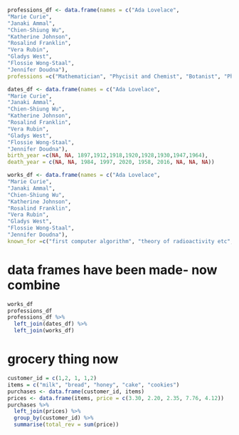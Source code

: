 ```r
```



```r
professions_df <- data.frame(names = c("Ada Lovelace",
"Marie Curie",
"Janaki Ammal",
"Chien-Shiung Wu",
"Katherine Johnson",
"Rosalind Franklin",
"Vera Rubin",
"Gladys West",
"Flossie Wong-Staal",
"Jennifer Doudna"),
professions =c("Mathematician", "Phycisit and Chemist", "Botanist", "Physicist", "Mathemetician","Chemist", "Astronomer", "Mathematician", "Virologist and Mol Biologist", "Biochemist"))

dates_df <- data.frame(names = c("Ada Lovelace",
"Marie Curie",
"Janaki Ammal",
"Chien-Shiung Wu",
"Katherine Johnson",
"Rosalind Franklin",
"Vera Rubin",
"Gladys West",
"Flossie Wong-Staal",
"Jennifer Doudna"), 
birth_year =c(NA, NA, 1897,1912,1918,1920,1928,1930,1947,1964),
death_year = c(NA, NA, 1984, 1997, 2020, 1958, 2016, NA, NA, NA))

works_df <- data.frame(names = c("Ada Lovelace",
"Marie Curie",
"Janaki Ammal",
"Chien-Shiung Wu",
"Katherine Johnson",
"Rosalind Franklin",
"Vera Rubin",
"Gladys West",
"Flossie Wong-Staal",
"Jennifer Doudna"), 
known_for =c("first computer algorithm", "theory of radioactivity etc", "hybrid species, biodiversity protection","confirm and refine theory of radioactivity beta etc", "calculations of orbial mechanics critical to..", "existance of dark matter", NA,"mathematical mmodeling of the shape of the Earth", "first scientist to clone HIV and create a map..", "one of the primary developers of CRISPR"))
```
# data frames have been made- now combine
```r
works_df
professions_df
professions_df %>%
  left_join(dates_df) %>%
  left_join(works_df)

```
# grocery thing now
```r
customer_id = c(1,2, 1, 1,2)
items = c("milk", "bread", "honey", "cake", "cookies")
purchases <- data.frame(customer_id, items)
prices <- data.frame(items, price = c(3.30, 2.20, 2.35, 7.76, 4.12))
purchases %>%
  left_join(prices) %>%
  group_by(customer_id) %>%
  summarise(total_rev = sum(price))
```


